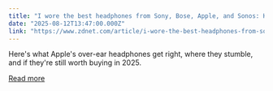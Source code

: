 ```yaml
---
title: "I wore the best headphones from Sony, Bose, Apple, and Sonos: Here's how the AirPods Max wins"
date: "2025-08-12T13:47:00.000Z"
link: "https://www.zdnet.com/article/i-wore-the-best-headphones-from-sony-bose-apple-and-sonos-heres-how-the-airpods-max-wins/"
---
```


Here's what Apple's over-ear headphones get right, where they stumble, and if they're still worth buying in 2025.

[Read more](https://www.zdnet.com/article/i-wore-the-best-headphones-from-sony-bose-apple-and-sonos-heres-how-the-airpods-max-wins/)
